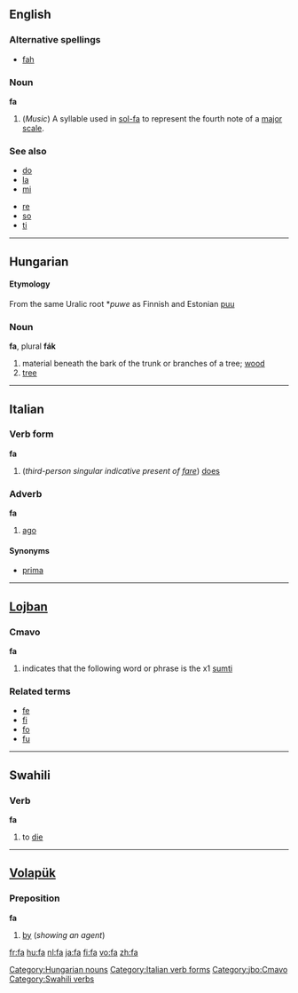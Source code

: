 {{see3|fá|fä|få}}
==English==

===Alternative spellings===
*[[fah]]

===Noun===
'''fa'''

# (''Music'') A syllable used in [[sol-fa]] to represent the fourth note of a [[major scale]].

===See also===
{{top}}
*[[do]]
*[[la]]
*[[mi]]
{{mid}}
*[[re]]
*[[so]]
*[[ti]]
{{bottom}}

----

==Hungarian== 

====Etymology====
From the same Uralic root *''puwe'' as Finnish and Estonian [[puu]]

===Noun=== 
'''fa''', plural '''fák'''

#material beneath the bark of the trunk or branches of a tree; [[wood]]
#[[tree]]

[[Category:Hungarian nouns]]

----

==Italian==

===Verb form===
'''fa'''

# (''third-person singular indicative present of [[fare]]'') [[does]]
[[Category:Italian verb forms]]

===Adverb===
'''fa'''

#[[ago]]

====Synonyms====
*[[prima]]

----

==[[Lojban]]==

===Cmavo===
'''fa'''

# indicates that the following word or phrase is the x1 [[sumti]]

===Related terms===
* [[fe]]
* [[fi]]
* [[fo]]
* [[fu]]

[[Category:jbo:Cmavo]]

----

==Swahili==

===Verb===
'''fa'''

#to [[die]]

[[Category:Swahili verbs]]

----

==[[Volapük]]== 

===Preposition=== 
'''fa'''

# [[by]] (''showing an agent'')

[[fr:fa]]
[[hu:fa]]
[[nl:fa]]
[[ja:fa]]
[[fi:fa]]
[[vo:fa]]
[[zh:fa]]